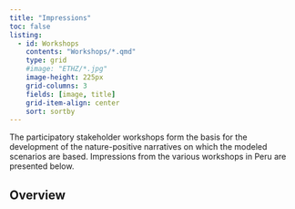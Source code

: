 ```yaml
---
title: "Impressions"
toc: false
listing:
  - id: Workshops
    contents: "Workshops/*.qmd"
    type: grid
    #image: "ETHZ/*.jpg"
    image-height: 225px
    grid-columns: 3
    fields: [image, title]
    grid-item-align: center
    sort: sortby
---
```



The participatory stakeholder workshops form the basis for the development of the nature-positive narratives on which the modeled scenarios are based. Impressions from the various workshops in Peru are presented below.

## Overview

:::{#Workshops}
:::


